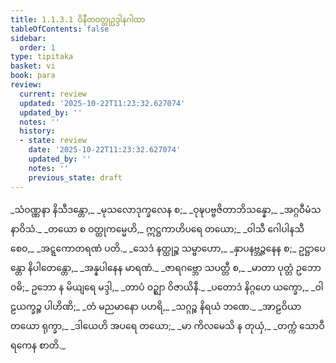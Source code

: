 ```yaml
---
title: 1.1.3.1 ဝိနီတဝတ္ထုဥဒ္ဒါနဂါထာ
tableOfContents: false
sidebar:
  order: 1
type: tipitaka
basket: vi
book: para
review:
  current: review
  updated: '2025-10-22T11:23:32.627074'
  updated_by: ''
  notes: ''
  history:
  - state: review
    date: '2025-10-22T11:23:32.627074'
    updated_by: ''
    notes: ''
    previous_state: draft
---
```



<ReviewStatus review={frontmatter.review} showDetails={true} />

<HypothesisAnnotation frontmatter={frontmatter} />

<DynamicBreadcrumb />

<Paragraph number="451" type="verses" book="para">
_သံဝဏ္ဏနာ နိသီဒန္တော,_  
_မုသလောဒုက္ခလေန စ;_  
_ဝုဍ္ဎပဗ္ဗဇိတာဘိသန္နော,_  
_အဂ္ဂဝီမံသနာဝိသံ._  

</Paragraph>

<Paragraph number="452" type="verses" book="para">
_တယော စ ဝတ္ထုကမ္မေဟိ,_  
ဣဋ္ဌကာဟိပရေ တယော;_  
_ဝါသီ ဂေါပါနသီ စေဝ,_  
_အဋ္ဋကောတရဏံ ပတိ._  

</Paragraph>

<Paragraph number="453" type="verses" book="para">
_သေဒံ နတ္ထုဉ္စ သမ္ဗာဟော,_  
_နှာပနဗ္ဘဉ္ဇနေန စ;_  
ဥဋ္ဌာပေန္တော နိပါတေန္တော,_  
_အန္နပါနေန မာရဏံ._  

</Paragraph>

<Paragraph number="454" type="verses" book="para">
_ဇာရဂဗ္ဘော သပတ္တီ စ,_  
_မာတာ ပုတ္တံ ဥဘော ဝဓိ;_  
ဥဘော န မိယျရေ မဒ္ဒါ,_  
_တာပံ ဝဉ္ဈာ ဝိဇာယိနီ._  

</Paragraph>

<Paragraph number="455" type="verses" book="para">
_ပတောဒံ နိဂ္ဂဟေ ယက္ခော,_  
_ဝါဠယက္ခဉ္စ ပါဟိဏိ;_  
_တံ မညမာနော ပဟရိ,_  
_သဂ္ဂဉ္စ နိရယံ ဘဏေ._  

</Paragraph>

<Paragraph number="456" type="verses" book="para">
_အာဠဝိယာ တယော ရုက္ခာ,_  
_ဒါယေဟိ အပရေ တယော;_  
_မာ ကိလမေသိ န တုယှံ,_  
_တက္ကံ သောဝီရကေန စာတိ._
</Paragraph>